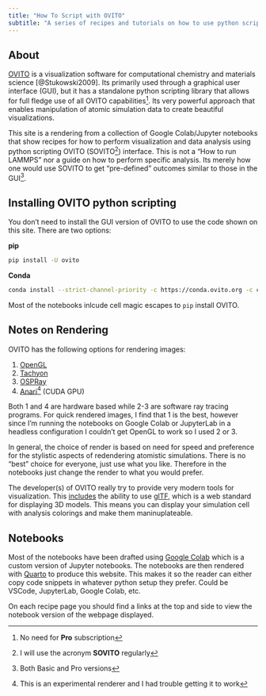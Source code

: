 ```yaml
---
title: "How To Script with OVITO"
subtitle: "A series of recipes and tutorials on how to use python scripting with OVITO"
---
```


## About

[OVITO](https://ovito.org) is a visualization software for computational chemistry and materials science [@Stukowski2009]. Its primarily used through a graphical user interface (GUI), but it has a standalone python scripting library that allows for full fledge use of all OVITO capabilities^[No need for **Pro** subscription]. Its very powerful approach that enables manipulation of atomic simulation data to create beautiful visualizations.

This site is a rendering from a collection of Google Colab/Jupyter notebooks that show recipes for how to perform visualization and data analysis using python scripting OVITO (SOVITO^[I will use the acronym **SOVITO** regularly]) interface. This is not a "How to run LAMMPS" nor a guide on how to perform specific analysis. Its merely how one would use SOVITO to get "pre-defined" outcomes similar to those in the GUI^[Both Basic and Pro versions].

## Installing OVITO python scripting

You don't need to install the GUI version of OVITO to use the code shown on this site. There are two options:

**pip**
```bash
pip install -U ovito
```

**Conda**
```bash
conda install --strict-channel-priority -c https://conda.ovito.org -c conda-forge ovito=3
```

:::::: {.callout-note}
Most of the notebooks inlcude cell magic escapes to `pip` install OVITO.
:::

## Notes on Rendering

OVITO has the following options for rendering images:

1. [OpenGL](https://www.ovito.org/manual/python/modules/ovito_vis.html#ovito.vis.OpenGLRenderer)
2. [Tachyon](https://www.ovito.org/manual/python/modules/ovito_vis.html#ovito.vis.TachyonRenderer)
3. [OSPRay](https://www.ovito.org/manual/python/modules/ovito_vis.html#ovito.vis.OSPRayRenderer)
4. [Anari^[This is an experimental renderer and I had trouble getting it to work] (CUDA GPU)](https://www.ovito.org/manual/python/modules/ovito_vis.html#ovito.vis.AnariRenderer)

Both 1 and 4 are hardware based while 2-3 are software ray tracing programs. For quick rendered images, I find that 1 is the best, however since I'm running the notebooks on Google Colab or JupyterLab in a headless configuration I couldn't get OpenGL to work so I used 2 or 3. 

In general, the choice of render is based on need for speed and preference for the stylistic aspects of redendering atomistic simulations. There is no "best" choice for everyone, just use what you like. Therefore in the notebooks just change the render to what you would prefer.

::: {.callout-tip}
The developer(s) of OVITO really try to provide very modern tools for visualization. This [includes](https://www.ovito.org/docs/dev/reference/file_formats/output/gltf.html) the ability to use [glTF](https://en.wikipedia.org/wiki/GlTF), which is a web standard for displaying 3D models. This means you can display your simulation cell with analysis colorings and make them maninuplateable.
:::

## Notebooks

Most of the notebooks have been drafted using [Google Colab](https://colab.research.google.com/) which is a custom version of Jupyter notebooks. The notebooks are then rendered with [Quarto](https://quarto.org/) to produce this website. This makes it so the reader can either copy code snippets in whatever python setup they prefer. Could be VSCode, JupyterLab, Google Colab, etc. 

On each recipe page you should find a links at the top and side to view the notebook version of the webpage displayed.